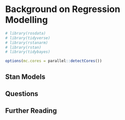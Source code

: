 # Background on Regression Modelling {#regression_background}

```r
# library(rosdata)
# library(tidyverse)
# library(rstanarm)
# library(rstan)
# library(tidybayes)

options(mc.cores = parallel::detectCores())
```


## Stan Models



## Questions



## Further Reading {-}
